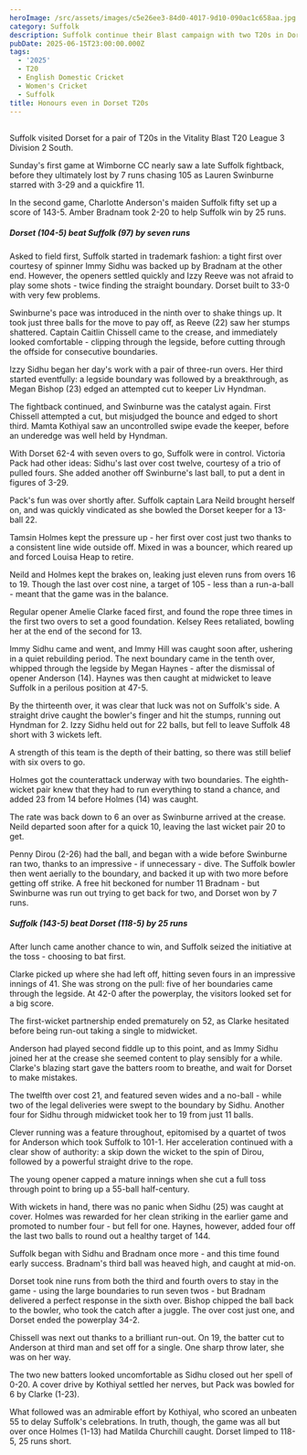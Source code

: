 ```yaml
---
heroImage: /src/assets/images/c5e26ee3-84d0-4017-9d10-090ac1c658aa.jpg
category: Suffolk
description: Suffolk continue their Blast campaign with two T20s in Dorset.
pubDate: 2025-06-15T23:00:00.000Z
tags:
  - '2025'
  - T20
  - English Domestic Cricket
  - Women's Cricket
  - Suffolk
title: Honours even in Dorset T20s
---
```


##

Suffolk visited Dorset for a pair of T20s in the Vitality Blast T20 League 3 Division 2 South.

Sunday's first game at Wimborne CC nearly saw a late Suffolk fightback, before they ultimately lost by 7 runs chasing 105 as Lauren Swinburne starred with 3-29 and a quickfire 11.

In the second game, Charlotte Anderson's maiden Suffolk fifty set up a score of 143-5. Amber Bradnam took 2-20 to help Suffolk win by 25 runs.

##### *Dorset (104-5) beat Suffolk (97) by seven runs*

Asked to field first, Suffolk started in trademark fashion: a tight first over courtesy of spinner Immy Sidhu was backed up by Bradnam at the other end. However, the openers settled quickly and Izzy Reeve was not afraid to play some shots - twice finding the straight boundary. Dorset built to 33-0 with very few problems.

Swinburne's pace was introduced in the ninth over to shake things up. It took just three balls for the move to pay off, as Reeve (22) saw her stumps shattered. Captain Caitlin Chissell came to the crease, and immediately looked comfortable - clipping through the legside, before cutting through the offside for consecutive boundaries.

Izzy Sidhu began her day's work with a pair of three-run overs. Her third started eventfully: a legside boundary was followed by a breakthrough, as Megan Bishop (23) edged an attempted cut to keeper Liv Hyndman.

The fightback continued, and Swinburne was the catalyst again. First Chissell attempted a cut, but misjudged the bounce and edged to short third. Mamta Kothiyal saw an uncontrolled swipe evade the keeper, before an underedge was well held by Hyndman.

With Dorset 62-4 with seven overs to go, Suffolk were in control. Victoria Pack had other ideas: Sidhu's last over cost twelve, courtesy of a trio of pulled fours. She added another off Swinburne's last ball, to put a dent in figures of 3-29.

Pack's fun was over shortly after. Suffolk captain Lara Neild brought herself on, and was quickly vindicated as she bowled the Dorset keeper for a 13-ball 22.

Tamsin Holmes kept the pressure up - her first over cost just two thanks to a consistent line wide outside off. Mixed in was a bouncer, which reared up and forced Louisa Heap to retire.

Neild and Holmes kept the brakes on, leaking just eleven runs from overs 16 to 19. Though the last over cost nine, a target of 105 - less than a run-a-ball - meant that the game was in the balance.

Regular opener Amelie Clarke faced first, and found the rope three times in the first two overs to set a good foundation. Kelsey Rees retaliated, bowling her at the end of the second for 13.

Immy Sidhu came and went, and Immy Hill was caught soon after, ushering in a quiet rebuilding period. The next boundary came in the tenth over, whipped through the legside by Megan Haynes - after the dismissal of opener Anderson (14). Haynes was then caught at midwicket to leave Suffolk in a perilous position at 47-5.

By the thirteenth over, it was clear that luck was not on Suffolk's side. A straight drive caught the bowler's finger and hit the stumps, running out Hyndman for 2. Izzy Sidhu held out for 22 balls, but fell to leave Suffolk 48 short with 3 wickets left.

A strength of this team is the depth of their batting, so there was still belief with six overs to go.

Holmes got the counterattack underway with two boundaries. The eighth-wicket pair knew that they had to run everything to stand a chance, and added 23 from 14 before Holmes (14) was caught.

The rate was back down to 6 an over as Swinburne arrived at the crease. Neild departed soon after for a quick 10, leaving the last wicket pair 20 to get.

Penny Dirou (2-26) had the ball, and began with a wide before Swinburne ran two, thanks to an impressive - if unnecessary - dive. The Suffolk bowler then went aerially to the boundary, and backed it up with two more before getting off strike. A free hit beckoned for number 11 Bradnam - but Swinburne was run out trying to get back for two, and Dorset won by 7 runs.

##### *Suffolk (143-5) beat Dorset (118-5) by 25 runs*

After lunch came another chance to win, and Suffolk seized the initiative at the toss - choosing to bat first.

Clarke picked up where she had left off, hitting seven fours in an impressive innings of 41. She was strong on the pull: five of her boundaries came through the legside. At 42-0 after the powerplay, the visitors looked set for a big score.

The first-wicket partnership ended prematurely on 52, as Clarke hesitated before being run-out taking a single to midwicket.

Anderson had played second fiddle up to this point, and as Immy Sidhu joined her at the crease she seemed content to play sensibly for a while. Clarke's blazing start gave the batters room to breathe, and wait for Dorset to make mistakes.

The twelfth over cost 21, and featured seven wides and a no-ball - while two of the legal deliveries were swept to the boundary by Sidhu. Another four for Sidhu through midwicket took her to 19 from just 11 balls.

Clever running was a feature throughout, epitomised by a quartet of twos for Anderson which took Suffolk to 101-1. Her acceleration continued with a clear show of authority: a skip down the wicket to the spin of Dirou, followed by a powerful straight drive to the rope.

The young opener capped a mature innings when she cut a full toss through point to bring up a 55-ball half-century.

With wickets in hand, there was no panic when Sidhu (25) was caught at cover. Holmes was rewarded for her clean striking in the earlier game and promoted to number four - but fell for one. Haynes, however, added four off the last two balls to round out a healthy target of 144.

Suffolk began with Sidhu and Bradnam once more - and this time found early success. Bradnam's third ball was heaved high, and caught at mid-on.

Dorset took nine runs from both the third and fourth overs to stay in the game - using the large boundaries to run seven twos - but Bradnam delivered a perfect response in the sixth over. Bishop chipped the ball back to the bowler, who took the catch after a juggle. The over cost just one, and Dorset ended the powerplay 34-2.

Chissell was next out thanks to a brilliant run-out. On 19, the batter cut to Anderson at third man and set off for a single. One sharp throw later, she was on her way.

The two new batters looked uncomfortable as Sidhu closed out her spell of 0-20. A cover drive by Kothiyal settled her nerves, but Pack was bowled for 6 by Clarke (1-23).

What followed was an admirable effort by Kothiyal, who scored an unbeaten 55 to delay Suffolk's celebrations. In truth, though, the game was all but over once Holmes (1-13) had Matilda Churchill caught. Dorset limped to 118-5, 25 runs short.
